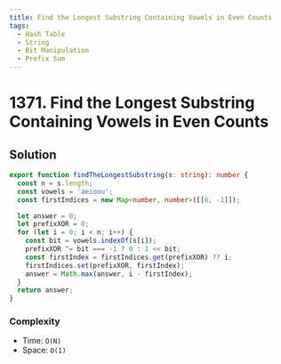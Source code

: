```yaml
---
title: Find the Longest Substring Containing Vowels in Even Counts
tags:
  - Hash Table
  - String
  - Bit Manipulation
  - Prefix Sum
---
```


# 1371. Find the Longest Substring Containing Vowels in Even Counts

<Badges>
  <LevelBadge level="medium" />
  <TopicBadge name="Hash Table" slug="hash-table" />
  <TopicBadge name="String" slug="string" />
  <TopicBadge name="Bit Manipulation" slug="bit-manipulation" />
  <TopicBadge name="Prefix Sum" slug="prefix-sum" />
</Badges>

## Solution

```typescript filename="solution.ts" copy
export function findTheLongestSubstring(s: string): number {
  const n = s.length;
  const vowels = 'aeioou';
  const firstIndices = new Map<number, number>([[0, -1]]);

  let answer = 0;
  let prefixXOR = 0;
  for (let i = 0; i < n; i++) {
    const bit = vowels.indexOf(s[i]);
    prefixXOR ^= bit === -1 ? 0 : 1 << bit;
    const firstIndex = firstIndices.get(prefixXOR) ?? i;
    firstIndices.set(prefixXOR, firstIndex);
    answer = Math.max(answer, i - firstIndex);
  }
  return answer;
}
```

### Complexity

- Time: `O(N)`
- Space: `O(1)`

<ProblemLink
  codingSite="leetcode"
  href="https://leetcode.com/problems/find-the-longest-substring-containing-vowels-in-even-counts"
  title="Find the Longest Substring Containing Vowels in Even Counts"
/>
